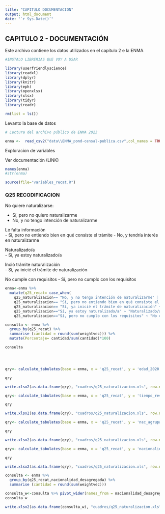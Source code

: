 ```yaml
---
title: "CAPITULO DOCUMENTACION"
output: html_document
date: "`r Sys.Date()`"
---
```



## CAPITULO 2 - DOCUMENTACIÓN

Este archivo contiene los datos utilizados en el capítulo 2 e la ENMA


```r

#INSTALO LIBRERIAS QUE VOY A USAR

library(userfriendlyscience)
library(readxl)
library(dplyr)
library(knitr)
library(eph)
library(openxlsx)
library(xlsx)
library(tidyr)
library(readr)

rm(list = ls())

```

Levanto la base de datos

```r

# Lectura del archivo público de ENMA 2023

enma <-  read_csv2("data\\ENMA_pond-censal-publica.csv",col_names = TRUE,col_types = NULL)


```

Exploracion de variables

Ver documentación (LINK)

```r
names(enma)
#str(enma)

source(file="variables_recat.R") 
```

### Q25 RECODIFICACION

No quiere naturalizarse:

- Sí, pero no quiero naturalizarme
- No, y no tengo intención de naturalizarme

Le falta información	
- Sí, pero no entiendo bien en qué consiste el trámite
- No, y tendría interés en naturalizarme

Naturalizado/a	
- Sí, ya estoy naturalizado/a

Inció trámite naturalización	
- Sí, ya inicié el trámite de naturalización 

No cumple con requisitos 
- Sí, pero no cumplo con los requisitos 



```r

enma<-enma %>% 
  mutate(q25_recat= case_when(
    q25_naturalizacion== "No, y no tengo intención de naturalizarme" | q25_naturalizacion=="Sí, pero no quiero naturalizarme" ~ "No quiere naturalizarse",
    q25_naturalizacion== "Sí, pero no entiendo bien en qué consiste el trámite" | q25_naturalizacion=="No, y tendría interés en naturalizarme" ~ "Le falta información",
    q25_naturalizacion== "Sí, ya inicié el trámite de naturalización" ~ "Inició el trámite",
    q25_naturalizacion=="Sí, ya estoy naturalizado/a" ~ "Naturalizado/a",
    q25_naturalizacion=="Sí, pero no cumplo con los requisitos" ~ "No cumple con los requisitos"))

consulta <- enma %>% 
  group_by(q25_recat) %>% 
  summarise (cantidad = round(sum(weightvec))) %>%
  mutate(Porcentaje= cantidad/sum(cantidad)*100) 

consulta





```


```r


qry<- calculate_tabulates(base = enma, x = 'q25_recat', y = 'edad_2020', add.percentage ='col', add.totals = 'row',weights = 'weightvec')

qry

write.xlsx2(as.data.frame(qry), "cuadros/q25_naturalizacion.xls", row.names = FALSE, sheetName ="edad_2020",append = TRUE)
```



```r


qry<- calculate_tabulates(base = enma, x = 'q25_recat', y = 'tiempo_residencia_3_var', add.percentage ='col', add.totals = 'row',weights = 'weightvec')

qry

write.xlsx2(as.data.frame(qry), "cuadros/q25_naturalizacion.xls", row.names = FALSE, sheetName ="tiempo_res",append = TRUE)
```


```r


qry<- calculate_tabulates(base = enma, x = 'q25_recat', y = 'nac_agrupada', add.percentage ='col', add.totals = 'row',weights = 'weightvec')

qry

write.xlsx2(as.data.frame(qry), "cuadros/q25_naturalizacion.xls", row.names = FALSE, sheetName ="nac_agrup",append = TRUE)
```





```r


qry<- calculate_tabulates(base = enma, x = 'q25_recat', y = 'nacionalidad_var', add.percentage ='col', add.totals = 'row',weights = 'weightvec')

qry

write.xlsx2(as.data.frame(qry), "cuadros/q25_naturalizacion.xls", row.names = FALSE, sheetName ="nac",append = TRUE)
```

```r

consulta <- enma %>% 
  group_by(q25_recat,nacionalidad_desagregada) %>% 
  summarise (cantidad = round(sum(weightvec)))

consulta_w<-consulta %>% pivot_wider(names_from = nacionalidad_desagregada, values_from = cantidad)
consulta_w

write.xlsx2(as.data.frame(consulta_w), "cuadros/q25_naturalizacion.xls", row.names = FALSE, sheetName ="nac_abs",append = TRUE)

```




